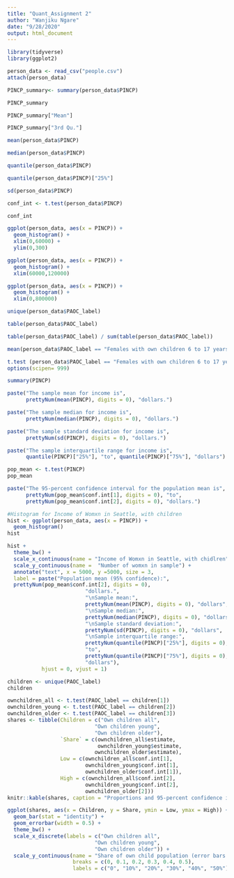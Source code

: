 ```yaml
---
title: "Quant_Assignment 2"
author: "Wanjiku Ngare"
date: "9/28/2020"
output: html_document
---
```


```r
library(tidyverse)
library(ggplot2)
```

```r
person_data <- read_csv("people.csv") 
attach(person_data)
```


```r
PINCP_summary<- summary(person_data$PINCP)

PINCP_summary
```

```r
PINCP_summary["Mean"]
```

```r
PINCP_summary["3rd Qu."]
```

```r
mean(person_data$PINCP)
```

```r
median(person_data$PINCP)
```

```r
quantile(person_data$PINCP)
```

```r
quantile(person_data$PINCP)["25%"]

```

```r
sd(person_data$PINCP)
```

```r
conf_int <- t.test(person_data$PINCP)

conf_int
```

```r
ggplot(person_data, aes(x = PINCP)) +
  geom_histogram() +
  xlim(0,60000) +
  ylim(0,300)
```

```r
ggplot(person_data, aes(x = PINCP)) +
  geom_histogram() +
  xlim(60000,120000)
```

```r
ggplot(person_data, aes(x = PINCP)) +
  geom_histogram() +
  xlim(0,800000)
```


```r
unique(person_data$PAOC_label)
```

```r
table(person_data$PAOC_label)
```
```r
table(person_data$PAOC_label) / sum(table(person_data$PAOC_label))
```
```r
mean(person_data$PAOC_label == "Females with own children 6 to 17 years only")
```
```r
t.test (person_data$PAOC_label == "Females with own children 6 to 17 years only")
options(scipen= 999)
```
```r
summary(PINCP)
```

```r
paste("The sample mean for income is", 
      prettyNum(mean(PINCP), digits = 0), "dollars.")
```

```r
paste("The sample median for income is", 
      prettyNum(median(PINCP), digits = 0), "dollars.")
```

```r
paste("The sample standard deviation for income is", 
      prettyNum(sd(PINCP), digits = 0), "dollars.")
```

```r
paste("The sample interquartile range for income is", 
      quantile(PINCP)["25%"], "to", quantile(PINCP)["75%"], "dollars") 
```

```r
pop_mean <- t.test(PINCP)
pop_mean
```

```r
paste("The 95-percent confidence interval for the population mean is",
      prettyNum(pop_mean$conf.int[1], digits = 0), "to",
      prettyNum(pop_mean$conf.int[2], digits = 0), "dollars.")
```

```r
#Histogram for Income of Womxn in Seattle, with children
hist <- ggplot(person_data, aes(x = PINCP)) +
  geom_histogram()
hist
```
```r
hist +
  theme_bw() +
  scale_x_continuous(name = "Income of Womxn in Seattle, with chidlren") +
  scale_y_continuous(name =  "Number of womxn in sample") +
  annotate("text", x = 5000, y =5000, size = 3,
  label = paste("Population mean (95% confidence):",
  prettyNum(pop_mean$conf.int[2], digits = 0),
                         "dollars.",
                         "\nSample mean:", 
                         prettyNum(mean(PINCP), digits = 0), "dollars",
                         "\nSample median:",
                         prettyNum(median(PINCP), digits = 0), "dollars",
                         "\nSample standard deviation:",
                         prettyNum(sd(PINCP), digits = 0), "dollars", 
                         "\nSample interquartile range:",
                         prettyNum(quantile(PINCP)["25%"], digits = 0),
                         "to",
                         prettyNum(quantile(PINCP)["75%"], digits = 0),
                         "dollars"),
           hjust = 0, vjust = 1) 
```

```r
children <- unique(PAOC_label)
children
```

```r
ownchildren_all <- t.test(PAOC_label == children[1])
ownchildren_young <- t.test(PAOC_label == children[2])
ownchildren_older <- t.test(PAOC_label == children[3])
shares <- tibble(Children = c("Own children all",
                            "Own children young",
                            "Own children older"),
                 `Share` = c(ownchildren_all$estimate, 
                             ownchildren_young$estimate,
                            ownchildren_older$estimate),
                 Low = c(ownchildren_all$conf.int[1],
                         ownchildren_young$conf.int[1],
                         ownchildren_older$conf.int[1]),
                 High = c(ownchildren_all$conf.int[2],
                         ownchildren_young$conf.int[2],
                         ownchildren_older[2]))
knitr::kable(shares, caption = "Proportions and 95-percent confidence intervals")
```
```r
ggplot(shares, aes(x = Children, y = Share, ymin = Low, ymax = High)) +
  geom_bar(stat = "identity") +
  geom_errorbar(width = 0.5) +
  theme_bw() +
  scale_x_discrete(labels = c("Own children all", 
                            "Own children young", 
                            "Own children older")) +
  scale_y_continuous(name = "Share of own child population (error bars represent\n 95-percent confidence interval)",
                     breaks = c(0, 0.1, 0.2, 0.3, 0.4, 0.5),
                     labels = c("0", "10%", "20%", "30%", "40%", "50%"))
```
























